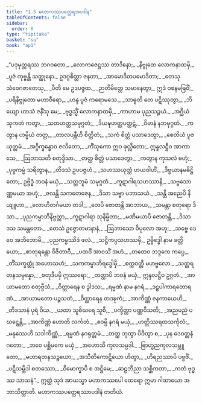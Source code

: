 ```yaml
---
title: "1.5 မဟာကဿပတ္ထေရအပဒါန"
tableOfContents: false
sidebar:
  order: 8
type: "tipitaka"
basket: "su"
book: "ap1"
---
```



<DynamicBreadcrumb />

<Division number="398" book="ap1">

<Paragraph number="409" type="verses" book="ap1">
_“ပဒုမုတ္တရဿ ဘဂဝတော,_  
_လောကဇေဋ္ဌဿ တာဒိနော;_  
_နိဗ္ဗုတေ လောကနာထမှိ,_  
_ပူဇံ ကုဗ္ဗန္တိ သတ္ထုနော._  

</Paragraph>

</Division>
<Division number="399" book="ap1">

<Paragraph number="410" type="verses" book="ap1">
ဥဒဂ္ဂစိတ္တာ ဇနတာ,_  
_အာမောဒိတပမောဒိတာ;_  
_တေသု သံဝေဂဇာတေသု,_  
_ပီတိ မေ ဥဒပဇ္ဇထ._  

</Paragraph>

</Division>
<Division number="400" book="ap1">

<Paragraph number="411" type="verses" book="ap1">
_ဉာတိမိတ္တေ သမာနေတွာ,_  
ဣဒံ ဝစနမဗြဝိံ;_  
_ပရိနိဗ္ဗုတော မဟာဝီရော,_  
_ဟန္ဒ ပူဇံ ကရောမသေ._  

</Paragraph>

</Division>
<Division number="401" book="ap1">

<Paragraph number="412" type="verses" book="ap1">
_သာဓူတိ တေ ပဋိဿုတွာ,_  
_ဘိယျော ဟာသံ ဇနိံသု မေ;_  
_ဗုဒ္ဓသ္မိံ လောကနာထမှိ,_  
_ကာဟာမ ပုညသဉ္စယံ._  

</Paragraph>

</Division>
<Division number="402" book="ap1">

<Paragraph number="413" type="verses" book="ap1">
_အဂ္ဃိယံ သုကတံ ကတွာ,_  
_သတဟတ္ထသမုဂ္ဂတံ;_  
_ဒိယဍ္ဎဟတ္ထပတ္ထဋံ,_  
_ဝိမာနံ နဘမုဂ္ဂတံ._  

</Paragraph>

</Division>
<Division number="403" book="ap1">

<Paragraph number="414" type="verses" book="ap1">
_ကတွာန ဟမ္မိယံ တတ္ထ,_  
_တာလပန္တီဟိ စိတ္တိတံ;_  
_သကံ စိတ္တံ ပသာဒေတွာ,_  
_စေတိယံ ပူဇယုတ္တမံ._  

</Paragraph>

</Division>
<Division number="404" book="ap1">

<Paragraph number="415" type="verses" book="ap1">
_အဂ္ဂိက္ခန္ဓောဝ ဇလိတော,_  
_ကိံသုကော ဣဝ ဖုလ္လိတော;_  
ဣန္ဒလဋ္ဌီဝ အာကာသေ,_  
_ဩဘာသတိ စတုဒ္ဒိသာ._  

</Paragraph>

</Division>
<Division number="405" book="ap1">

<Paragraph number="416" type="verses" book="ap1">
_တတ္ထ စိတ္တံ ပသာဒေတွာ,_  
_ကတွာန ကုသလံ ဗဟုံ;_  
_ပုဗ္ဗကမ္မံ သရိတွာန,_  
_တိဒသံ ဥပပဇ္ဇဟံ._  

</Paragraph>

</Division>
<Division number="406" book="ap1">

<Paragraph number="417" type="verses" book="ap1">
_သဟဿယုတ္တံ ဟယဝါဟိံ,_  
_ဒိဗ္ဗယာနမဓိဋ္ဌိတော;_  
ဥဗ္ဗိဒ္ဓံ ဘဝနံ မယှံ,_  
_သတ္တဘူမံ သမုဂ္ဂတံ._  

</Paragraph>

</Division>
<Division number="407" book="ap1">

<Paragraph number="418" type="verses" book="ap1">
_ကူဋာဂါရသဟဿာနိ,_  
_သဗ္ဗသောဏ္ဏမယာ အဟုံ;_  
_ဇလန္တိ သကတေဇေန,_  
_ဒိသာ သဗ္ဗာ ပဘာသယံ._  

</Paragraph>

</Division>
<Division number="408" book="ap1">

<Paragraph number="419" type="verses" book="ap1">
_သန္တိ အညေပိ နိယျူဟာ,_  
_လောဟိတင်္ဂမယာ တဒါ;_  
_တေပိ ဇောတန္တိ အာဘာယ,_  
_သမန္တာ စတုရော ဒိသာ._  

</Paragraph>

</Division>
<Division number="409" book="ap1">

<Paragraph number="420" type="verses" book="ap1">
_ပုညကမ္မာဘိနိဗ္ဗတ္တာ,_  
_ကူဋာဂါရာ သုနိမ္မိတာ;_  
_မဏိမယာပိ ဇောတန္တိ,_  
_ဒိသာ ဒသ သမန္တတော._  

</Paragraph>

</Division>
<Division number="410" book="ap1">

<Paragraph number="421" type="verses" book="ap1">
_တေသံ ဥဇ္ဇောတမာနာနံ,_  
_ဩဘာသော ဝိပုလော အဟု;_  
_သဗ္ဗေ ဒေဝေ အဘိဘောမိ,_  
_ပုညကမ္မဿိဒံ ဖလံ._  

</Paragraph>

</Division>
<Division number="411" book="ap1">

<Paragraph number="422" type="verses" book="ap1">
_သဋ္ဌိကပ္ပသဟဿမှိ,_  
ဥဗ္ဗိဒ္ဓေါ နာမ ခတ္တိယော;_  
_စာတုရန္တော ဝိဇိတာဝီ,_  
_ပထဝိံ အာဝသိံ အဟံ._  

</Paragraph>

</Division>
<Division number="412" book="ap1">

<Paragraph number="423" type="verses" book="ap1">
_တထေဝ ဘဒ္ဒကေ ကပ္ပေ,_  
_တိံသက္ခတ္တုံ အဟောသဟံ;_  
_သကကမ္မာဘိရဒ္ဓေါမှိ,_  
_စက္ကဝတ္တီ မဟဗ္ဗလော._  

</Paragraph>

</Division>
<Division number="413" book="ap1">

<Paragraph number="424" type="verses" book="ap1">
_သတ္တရတနသမ္ပန္နော,_  
_စတုဒီပမှိ ဣဿရော;_  
_တတ္ထာပိ ဘဝနံ မယှံ,_  
ဣန္ဒလဋ္ဌီဝ ဥဂ္ဂတံ._  

</Paragraph>

</Division>
<Division number="414" book="ap1">

<Paragraph number="425" type="verses" book="ap1">
_အာယာမတော စတုဗ္ဗီသံ,_  
_ဝိတ္ထာရေန စ ဒွါဒသ;_  
_ရမ္မဏံ နာမ နဂရံ,_  
_ဒဠှပါကာရတောရဏံ._  

</Paragraph>

</Division>
<Division number="415" book="ap1">

<Paragraph number="426" type="verses" book="ap1">
_အာယာမတော ပဉ္စသတံ,_  
_ဝိတ္ထာရေန တဒဍ္ဎကံ;_  
_အာကိဏ္ဏံ ဇနကာယေဟိ,_  
_တိဒသာနံ ပုရံ ဝိယ._  

</Paragraph>

</Division>
<Division number="416" book="ap1">

<Paragraph number="427" type="verses" book="ap1">
_ယထာ သူစိဃရေ သူစီ,_  
_ပက္ခိတ္တာ ပဏ္ဏဝီသတိ;_  
_အညမညံ ပဃဋ္ဋေန္တိ,_  
_အာကိဏ္ဏံ ဟောတိ လင်္ကတံ._  

</Paragraph>

</Division>
<Division number="417" book="ap1">

<Paragraph number="428" type="verses" book="ap1">
_ဧဝမ္ပိ နဂရံ မယှံ,_  
_ဟတ္ထိဿရထသင်္ကုလံ;_  
_မနုဿေဟိ သဒါကိဏ္ဏံ,_  
_ရမ္မဏံ နဂရုတ္တမံ._  

</Paragraph>

</Division>
<Division number="418" book="ap1">

<Paragraph number="429" type="verses" book="ap1">
_တတ္ထ ဘုတွာ ပိဝိတွာ စ,_  
_ပုန ဒေဝတ္တနံ ဂတော;_  
_ဘဝေ ပစ္ဆိမကေ မယှံ,_  
_အဟောသိ ကုလသမ္ပဒါ._  

</Paragraph>

</Division>
<Division number="419" book="ap1">

<Paragraph number="430" type="verses" book="ap1">
_ဗြာဟ္မညကုလသမ္ဘူတော,_  
_မဟာရတနသဉ္စယော;_  
_အသီတိကောဋိယော ဟိတွာ,_  
_ဟိရညဿာပိ ပဗ္ဗဇိံ._  

</Paragraph>

</Division>
<Division number="420" book="ap1">

<Paragraph number="431" type="verses" book="ap1">
_ပဋိသမ္ဘိဒါ စတဿော,_  
_ဝိမောက္ခာပိ စ အဋ္ဌိမေ;_  
_ဆဠဘိညာ သစ္ဆိကတာ,_  
_ကတံ ဗုဒ္ဓဿ သာသနံ”._  

</Paragraph>

<Paragraph number="432" book="ap1">
ဣတ္ထံ သုဒံ အာယသ္မာ မဟာကဿပေါ ထေရော ဣမာ ဂါထာယော အဘာသိတ္ထာတိ.

</Paragraph>
</Division>

<Paragraph number="433" type="center" book="ap1">
မဟာကဿပတ္ထေရဿာပဒါနံ တတိယံ.
</Paragraph>